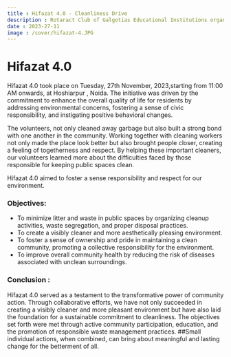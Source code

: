 ```yaml
---
title : Hifazat 4.0 - Cleanliness Drive
description : Rotaract Club of Galgotias Educational Institutions organized a Cleanliness Drive, "HIFAZAT 4.0".The drive aimed to promote a clean and healthy environment and created a community-driven movement for a cleaner and healthier environment, leaving a lasting impact on both the place and the hearts of those involved.
date : 2023-27-11
image : /cover/hifazat-4.JPG
---
```


# Hifazat 4.0

Hifazat 4.0 took place on Tuesday, 27th November, 2023,starting from 11:00 AM onwards, at Hoshiarpur , Noida. The initiative was driven by the commitment to enhance the overall quality of life for residents by addressing environmental concerns, fostering a sense of civic responsibility, and instigating positive behavioral changes.

The volunteers, not only cleaned away garbage but also built a strong bond with one another in the community. Working together with cleaning workers not only made the place look better but also brought people closer, creating a feeling of togetherness and respect. By helping these important cleaners, our volunteers learned more about the difficulties faced by those responsible for keeping public spaces clean.

Hifazat 4.0 aimed to foster a sense responsibility and respect for our environment.

### Objectives:
- To minimize litter and waste in public spaces by organizing cleanup activities, waste segregation, and proper disposal practices.
- To create a visibly cleaner and more aesthetically pleasing environment.
- To foster a sense of ownership and pride in maintaining a clean community, promoting a collective responsibility for the environment.
- To improve overall community health by reducing the risk of diseases associated with unclean surroundings.

### Conclusion :
Hifazat 4.0 served as a testament to the transformative power of community action. Through collaborative efforts, we have not only succeeded in creating a visibly cleaner and more pleasant environment but have also laid the foundation for a sustainable commitment to cleanliness. The objectives set forth were met through active community participation, education, and the promotion of responsible waste management practices.
##Small individual actions, when combined, can bring about meaningful and lasting change for the betterment of all.